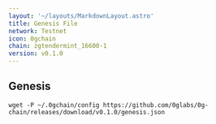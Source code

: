 ```yaml
---
layout: '~/layouts/MarkdownLayout.astro'
title: Genesis File
network: Testnet
icon: 0gchain
chain: zgtendermint_16600-1
version: v0.1.0
---
```

## Genesis 

```
wget -P ~/.0gchain/config https://github.com/0glabs/0g-chain/releases/download/v0.1.0/genesis.json
```
